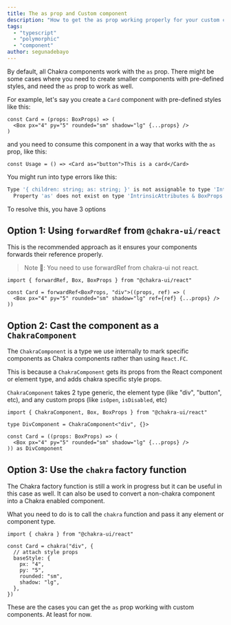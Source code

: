 ```yaml
---
title: The as prop and Custom component
description: "How to get the as prop working properly for your custom components"
tags:
  - "typescript"
  - "polymorphic"
  - "component"
author: segunadebayo
---
```


By default, all Chakra components work with the `as` prop. There might be some cases where you need to create smaller components with pre-defined styles, and need the `as` prop to work as well.

For example, let's say you create a `Card` component with pre-defined styles like this:

```tsx live=false
const Card = (props: BoxProps) => (
  <Box px="4" py="5" rounded="sm" shadow="lg" {...props} />
)
```

and you need to consume this component in a way that works with the `as` prop, like this:

```tsx live=false
const Usage = () => <Card as="button">This is a card</Card>
```

You might run into type errors like this:

```sh
Type '{ children: string; as: string; }' is not assignable to type 'IntrinsicAttributes & BoxProps'.
  Property 'as' does not exist on type 'IntrinsicAttributes & BoxProps'.
```

To resolve this, you have 3 options

## Option 1: Using `forwardRef` from `@chakra-ui/react`

This is the recommended approach as it ensures your components forwards their reference properly.

> Note 🚨: You need to use forwardRef from chakra-ui not react.

```tsx live=false
import { forwardRef, Box, BoxProps } from "@chakra-ui/react"

const Card = forwardRef<BoxProps, "div">((props, ref) => (
  <Box px="4" py="5" rounded="sm" shadow="lg" ref={ref} {...props} />
))
```

## Option 2: Cast the component as a `ChakraComponent`

The `ChakraComponent` is a type we use internally to mark specific components as Chakra components rather than using `React.FC`.

This is because a `ChakraComponent` gets its props from the React component or element type, and adds chakra specific style props.

`ChakraComponent` takes 2 type generic, the element type (like "div", "button", etc), and any custom props (like `isOpen`, `isDisabled`, etc)

```tsx live=false
import { ChakraComponent, Box, BoxProps } from "@chakra-ui/react"

type DivComponent = ChakraComponent<"div", {}>

const Card = ((props: BoxProps) => (
  <Box px="4" py="5" rounded="sm" shadow="lg" {...props} />
)) as DivComponent
```

## Option 3: Use the `chakra` factory function

The Chakra factory function is still a work in progress but it can be useful in this case as well. It can also be used to convert a non-chakra component into a Chakra enabled component.

What you need to do is to call the `chakra` function and pass it any element or component type.

```tsx live=false
import { chakra } from "@chakra-ui/react"

const Card = chakra("div", {
  // attach style props
  baseStyle: {
    px: "4",
    py: "5",
    rounded: "sm",
    shadow: "lg",
  },
})
```

These are the cases you can get the `as` prop working with custom components. At least for now.
